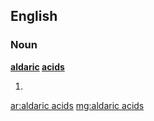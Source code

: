 ==English==

===Noun===
'''[[aldaric]] [[acids]]'''

# {{plural of|[[aldaric acid]]}}

[[ar:aldaric acids]]
[[mg:aldaric acids]]